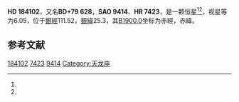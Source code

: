 {{Starbox begin
| name = HD 184102
}}
{{Starbox observe
| epoch = [[J2000.0|J2000.0]]
| constell = {{星座名待查}}<ref name=SIMBAD>{{cite web
 | url=http://simbad.u-strasbg.fr/simbad/sim-id?Ident=HR+7423
 | title=Pulsating variable Star
 | publisher=Centre de Données astronomiques de Strasbourg
 | work=SIMBAD
 | accessdate=2012-07-13
 | archive-date=2016-03-16
 | archive-url=https://web.archive.org/web/20160316184742/http://simbad.u-strasbg.fr/simbad/sim-id?Ident=HR+7423
 | dead-url=no
 }}</ref><ref name=DATA>{{cite web
 | url=http://vizier.u-strasbg.fr/viz-bin/VizieR-5?-out.add=.&-source=5050&-corr=PK=HR&-out.max=9999&HR=7423
 | title=VizieR Detailed Page
 | accessdate=2012-07-13
 | archive-date=2019-02-16
 | archive-url=https://web.archive.org/web/20190216093705/http://vizier.u-strasbg.fr/viz-bin/VizieR-5?-out.add=.&-source=5050&-corr=PK=HR&-out.max=9999&HR=7423
 | dead-url=no
 }}</ref>
| 星官 = 
| ra = {{RA|19|21|40.2}}<ref name=SIMBAD /><ref name=DATA />
| dec = {{DEC|+79|36|10}}<ref name=SIMBAD /><ref name=DATA />
| appmag_v = 6.05<ref name=SIMBAD /><ref name=DATA />
}}
{{Starbox character
| class = A3V<ref name=SIMBAD /><ref name=DATA />
| b-v = 0.07<ref name=SIMBAD /><ref name=DATA />
| u-b = 0.06<ref name=SIMBAD /><ref name=DATA />
| r-i = <ref name=SIMBAD /><ref name=DATA />
| variable = 
}}
{{Starbox astrometry
| radial_v = 0.06
| prop_mo_ra = -3
| parallax = 
| p_error = 
}}
{{Starbox catalog
| names =BD+79 628，[[SAO星表|SAO]] 9414，[[HD星表|HD]] 184102，[[HR星表|HR]] 7423}}
{{Starbox reference |Simbad=HR+7423}}
{{Starbox end}}

'''HD 184102'''，又名'''BD+79 628'''，'''SAO 9414'''、'''HR 7423'''，是一颗恒星<ref name=SIMBAD /><ref name=DATA />，视星等为6.05，位于[[銀道座標系|銀經]]111.52，[[銀道座標系|銀緯]]25.3，其[[B1900.0|B1900.0]]坐标为赤經{{RA|19|27|44.8}}，赤緯{{DEC|+79|25.3|9}}。

== 参考文献 ==
{{reflist}}

{{star-stub}}

[[Category:HD和HDE天體|184102]]
[[Category:HR天體|7423]]
[[Category:SAO天體|9414]]
[[Category:天龙座|Category:天龙座]]